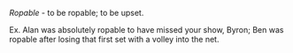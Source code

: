 {{en-verb}} ''Ropable'' - to be ropable; to be upset. 

Ex. Alan was absolutely ropable to have missed your show, Byron;  Ben was ropable after losing that first set with a volley into the net.